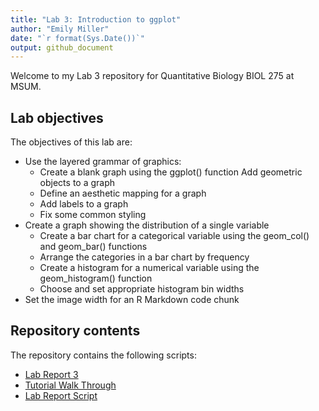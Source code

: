 ---
title: "Lab 3: Introduction to ggplot"
author: "Emily Miller"
date: "`r format(Sys.Date())`"
output: github_document
---



Welcome to my Lab 3 repository for Quantitative Biology BIOL 275 at MSUM.

## Lab objectives

The objectives of this lab are:

- Use the layered grammar of graphics:
    - Create a blank graph using the ggplot() function
Add geometric objects to a graph
    - Define an aesthetic mapping for a graph
    - Add labels to a graph
    - Fix some common styling
- Create a graph showing the distribution of a single variable
    - Create a bar chart for a categorical variable using the geom_col() and geom_bar() functions
    - Arrange the categories in a bar chart by frequency
    - Create a histogram for a numerical variable using the geom_histogram() function
    - Choose and set appropriate histogram bin widths
- Set the image width for an R Markdown code chunk


## Repository contents

The repository contains the following scripts:

- [Lab Report 3](lab-report.md)
- [Tutorial Walk Through](tutorial-walk-through.R)
- [Lab Report Script](Assignment.R)

